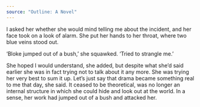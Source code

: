 ```yaml
---
source: "Outline: A Novel"
---
```


I asked her whether she would mind telling me about the incident, and her face took on a look of alarm. She put her hands to her throat, where two blue veins stood out.

‘Bloke jumped out of a bush,’ she squawked. ‘Tried to strangle me.’

She hoped I would understand, she added, but despite what she’d said earlier she was in fact trying not to talk about it any more. She was trying her very best to sum it up. Let’s just say that drama became something real to me that day, she said. It ceased to be theoretical, was no longer an internal structure in which she could hide and look out at the world. In a sense, her work had jumped out of a bush and attacked her.


